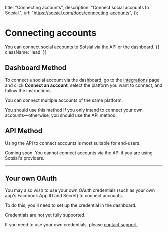 
  title: "Connecting accounts",
  description:
    "Connect social accounts to Sotsial.",
  url: "https://sotsial.com/docs/connecting-accounts",
});

# Connecting accounts

You can connect social accounts to Sotsial via the API or the dashboard. {{ className: 'lead' }}

## Dashboard Method

To connect a social account via the dashboard, go to the [integrations](/integrations) page and click **Connect an account**, select the platform you want to connect, and follow the instructions.

<Tip>
  You can connect multiple accounts of the same platform.
</Tip>

You should use this method if you only intend to connect your own accounts—otherwise, you should use the API method.

## API Method

Using the API to connect accounts is most suitable for end-users.

<Note>
  Coming soon.
</Note>

<Warn>
  You cannot connect accounts via the API if you are using Sotsial's providers.
</Warn>

<hr />

## Your own OAuth

You may also wish to use your own OAuth credentials (such as your own app's Facebook App ID and Secret) to connect accounts.

To do this, you'll need to set up the credential in the dashboard.

<Tip>
  Credentials are not yet fully supported.

  If you need to use your own credentials, please [contact support](https://sotsial.com/help).
</Tip>